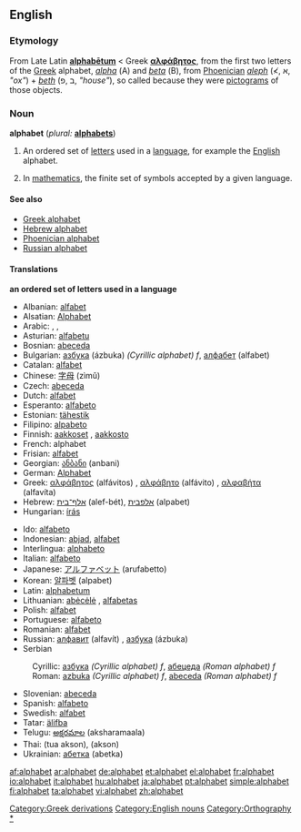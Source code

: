 {{wikipedia}}
==English==

===Etymology===
From Late Latin '''[[alphabetum|alphabētum]]''' < Greek '''[[αλφάβητος]]''', from the first two letters of the [[Greek]] alphabet, ''[[alpha]]'' (Α) and ''[[beta]]'' (Β), from [[Phoenician]] ''[[aleph]]'' (≮, א, ''"ox"'') + ''[[beth]]'' (ב ,פ, ''"house"''), so called because they were [[pictogram]]s of those objects.

===Noun===
'''alphabet'''  (''plural:'' '''[[alphabets]]''')

# An ordered set of [[letter]]s used in a [[language]], for example the [[English]] alphabet.
#{{math}} In [[mathematics]], the finite set of symbols accepted by a given language.

====See also====
*[[Greek alphabet]]
*[[Hebrew alphabet]]
*[[Phoenician alphabet]]
*[[Russian alphabet]]

====Translations====
'''an ordered set of letters used in a language'''
{{top}}
*Albanian: [[alfabet]]
*Alsatian: [[Alphabet]]
*Arabic: {{ARchar|[[حروف الهجاء|حُرُوفُ الهِجَاء]]}} {{IPAchar|(ħurúːf al-hijáː’)}}, {{ARchar|[[ابجد|أبْجَد]]}} {{IPAchar|(’ábʤad)}}, {{ARchar|[[الألفباء|الألِفْبَاء]]}} {{IPAchar|(al-’alifbáː’)}}
*Asturian: [[alfabetu]] {{m}}
*Bosnian: [[abeceda]] {{f}}
*Bulgarian: [[азбука]] (ázbuka) ''(Cyrillic alphabet) f'', [[алфабет]] (alfabet)
*Catalan: [[alfabet]] {{m}}
*Chinese: [[字母]] (zìmǔ)
*Czech: [[abeceda]] {{f}}
*Dutch: [[alfabet]]
*Esperanto: [[alfabeto]]
*Estonian: [[tähestik]]
*Filipino: [[alpabeto]]
*Finnish: [[aakkoset]] {{p}}, [[aakkosto]]
*French: alphabet {{m}}
*Frisian: [[alfabet]]
*Georgian: [[ანბანი]] (anbani)
*German: [[Alphabet]] {{n}}
*Greek: [[αλφάβητος]] (alfávitos) {{f}}, [[αλφάβητο]] (alfávito) {{n}}, [[αλφαβήτα]] (alfavíta) {{f}}
*Hebrew: [[אלף־בית]] (alef-bét), [[אלפבית]] (alpabet)
*Hungarian: [[írás]]
{{mid}}
*Ido: [[alfabeto]]
*Indonesian: [[abjad]], [[alfabet]]
*Interlingua: [[alphabeto]]
*Italian: [[alfabeto]] {{m}}
*Japanese: [[アルファベット]] (arufabetto)
*Korean: [[알파벳]] (alpabet)
*Latin: [[alphabetum]] {{n}}
*Lithuanian: [[abėcėlė]] {{f}}, [[alfabetas]] {{m}}
*Polish: [[alfabet]] {{m}}
*Portuguese: [[alfabeto]] {{m}}
*Romanian: [[alfabet]] {{n}}
*Russian: [[алфавит]] (alfavít) {{m}}, [[азбука]] (ázbuka) {{f}}
*Serbian
:Cyrillic: [[азбука]] ''(Cyrillic alphabet) f'', [[абецеда]] ''(Roman alphabet) f''
:Roman: [[azbuka]] ''(Cyrillic alphabet) f'', [[abeceda]] ''(Roman alphabet) f''
*Slovenian: [[abeceda]] {{f}}
*Spanish: [[alfabeto]] {{m}}
*Swedish: [[alfabet]] {{n}}
*Tatar: [[älifba]]
*Telugu: [[అక్షరమాల]] (aksharamaala)
*Thai: {{THchar|[[ตัวอักษร]]}} (tua akson), {{THchar|[[อักษร]]}} (akson)
*Ukrainian: [[абетка]] (abetka) {{f}}
{{bottom}}

[[Category:Greek derivations]]
[[Category:English nouns]]
[[Category:Orthography]]
[[Category:Alphabets|*]]

[[af:alphabet]]
[[ar:alphabet]]
[[de:alphabet]]
[[et:alphabet]]
[[el:alphabet]]
[[fr:alphabet]]
[[io:alphabet]]
[[it:alphabet]]
[[hu:alphabet]]
[[ja:alphabet]]
[[pt:alphabet]]
[[simple:alphabet]]
[[fi:alphabet]]
[[ta:alphabet]]
[[vi:alphabet]]
[[zh:alphabet]]